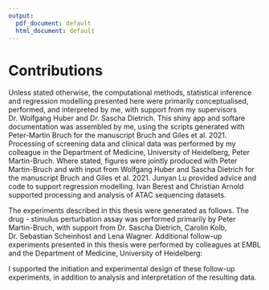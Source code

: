 ```yaml
---
output:
  pdf_document: default
  html_document: default
---
```

# Contributions {-}

Unless stated otherwise, the computational methods, statistical inference and regression modelling presented here were primarily conceptualised, performed, and interpreted by me, with support from my supervisors Dr. Wolfgang Huber and Dr. Sascha Dietrich. This shiny app and softare documentation was assembled by me, using the scripts generated with Peter-Martin Bruch for the manuscript Bruch and Giles et al. 2021. Processing of screening data and clinical data was performed by my colleague in the Department of Medicine, University of Heidelberg, Peter Martin-Bruch. Where stated, figures were jointly produced with Peter Martin-Bruch and with input from Wolfgang Huber and Sascha Dietrich for the manuscript Bruch and Giles et al. 2021. Junyan Lu provided advice and code to support regression modelling. Ivan Berest and Christian Arnold supported processing and analysis of ATAC sequencing datasets. 

The experiments described in this thesis were generated as follows. The drug - stimulus perturbation assay was performed primarily by Peter Martin-Bruch, with support from Dr. Sascha Dietrich, Carolin Kolb, Dr. Sebastian Scheinhost and Lena Wagner. Additional follow-up experiments presented in this thesis were performed by colleagues at EMBL and the Department of Medicine, University of Heidelberg:
\begin{itemize}
    \item  The Spi-B and PU.1 shRNA Knockdowns were performed by Tina Becirovic and Sophie Herbst
    \item  The immunohistochemistry (IHC) staining of CLL and non-neoplastic lymph nodes were performed by Mark Kriegsmann, Katharina Kriegsmann and Christiane Zgorzelski
    \item  The Ibrutinib - IL4 - STAT6i interaction assay on CLL PMBCs was performed by Peter-Martin Bruch
    \item  The joint RNAseq - ATACseq - Mass Spectrometry of treated CLL PMBC samples was performed by Peter-Martin Bruch and Nayara Trevisan Doimo de Azevedohe
    
\end{itemize}

I supported the initiation and experimental design of these follow-up experiments, in addition to analysis and interpretation of the resulting data.  
    
